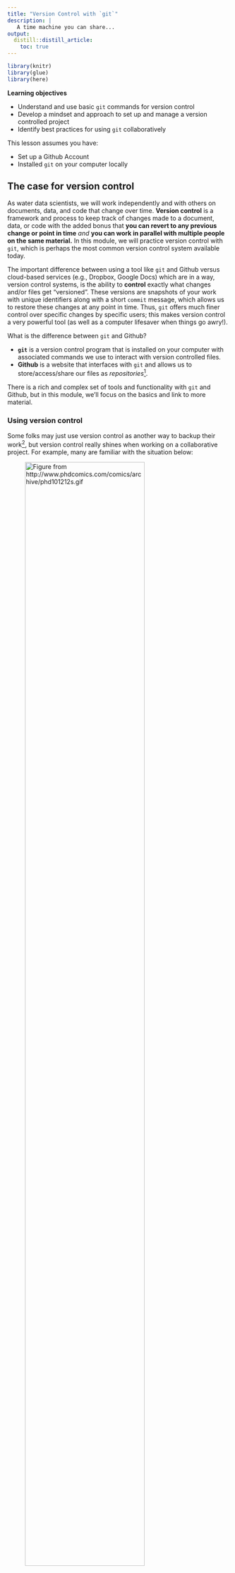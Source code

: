 ```yaml
---
title: "Version Control with `git`"
description: | 
   A time machine you can share...
output: 
  distill::distill_article:
    toc: true
---
```


```r

library(knitr)
library(glue)
library(here)

```

::: {.obj}
**Learning objectives**

-   Understand and use basic `git` commands for version control
-   Develop a mindset and approach to set up and manage a version controlled project
-   Identify best practices for using `git` collaboratively
:::

This lesson assumes you have:

-   Set up a Github Account
-   Installed `git` on your computer locally

## The case for version control

As water data scientists, we will work independently and with others on documents, data, and code that change over time. **Version control** is a framework and process to keep track of changes made to a document, data, or code with the added bonus that **you can revert to any previous change or point in time** *and* **you can work in parallel with multiple people on the same material.** In this module, we will practice version control with `git`, which is perhaps the most common version control system available today.

The important difference between using a tool like `git` and Github versus cloud-based services (e.g., Dropbox, Google Docs) which are in a way, version control systems, is the ability to **control** exactly what changes and/or files get "versioned". These versions are snapshots of your work with unique identifiers along with a short `commit` message, which allows us to restore these changes at any point in time. Thus, `git` offers much finer control over specific changes by specific users; this makes version control a very powerful tool (as well as a computer lifesaver when things go awry!).

What is the difference between `git` and Github?

-   **`git`** is a version control program that is installed on your computer with associated commands we use to interact with version controlled files.\
-   **Github** is a website that interfaces with `git` and allows us to store/access/share our files as *repositories*[^1].

[^1]: Github is not the only site that integrates with `git` to provide cloud-based version control. Other notable examples include [Gitlab](https://about.gitlab.com/) and [Bitbucket](https://bitbucket.org/). In this module, we will focus on Github, although the underlying `git` commands you will learn are extensible to other `git`-based repositories.  

There is a rich and complex set of tools and functionality with `git` and Github, but in this module, we'll focus on the basics and link to more material.

### Using version control

Some folks may just use version control as another way to backup their work[^2], but version control really shines when working on a collaborative project. For example, many are familiar with the situation below:

[^2]:  [Git xkcd](https://xkcd.com/1597/)

![Figure from <http://www.phdcomics.com/comics/archive/phd101212s.gif>](images/final_doc_phd_comics.png){.external width="80%"}

<br>

The comic above shows a single thesis document, but really the situation isn't any different than a big data analysis project. A common series of steps that are generally taken by multiple people, may include:

1.  Download/gather data
2.  Clean/transform data
3.  Analyze and visualize data
4.  Produce a front facing product or report

Many of these tasks (or subtasks) may overlap or depends on one another. Complex collaborative projects require forethought in how to set things up so everyone can seamlessly stitch their contribution into the overall fabric of a project without holding up the process for other team members.

<aside>

With version control, if changes you make break things, it's easy to revert or get back to an earlier working version using the [commit timeline](https://git-scm.com/book/en/v2/Git-Basics-Viewing-the-Commit-History), because we have access to the history of our changes.

</aside>

::: {.challenge}
<font color="#009E73">**Pause and Discuss!**</font>

<p style="line-height: 1.5em;">

If you had 10 people to work on a big project with steps outlined above, how would you approach it? How would you break out these pieces or subtasks? How would you track progress?

</p>
:::

<br>

This module will cover version control with **`git`**, including the basic commands, but it's important to remember:

> **Understanding and learning how to approach, setup, and implement collaborative projects with version control are just as important as learning `git` commands**

Thus, successful version control is not just about effectively using tools like `git`, but also developing skills to organize projects, collaborate with others, and implement version control so it's useful (not just another way to back things up...see below).

![*Learn to leverage the power of git for things other than just a backup!* (Figure from <https://xkcd.com/1597/>)](images/xkcd_using_git.png){.external width="60%"}

(ref:xkcdGit) *Learn to leverage the power of git for things other than just a backup! (Figure from <https://xkcd.com/1597/>).*

```r

include_graphics(here("images/xkcd_using_git.png"))

```

<br>

## Learning `git` through a project

Sometimes the best way to learn is to walk through a real-world example. Let's walk through a simplified example of a common set of tasks a team may face using `R` and learning `git` along the way.

Let's imagine we have a team of 3 folks, <font color="#5f3dc4">**Jo**</font>, <font color="#2b8a3e">**Mo**</font>, and <font color="#e67700">**Main**</font>. Each has a unique skill set, and each knows how to use `R` and `git`. The team is tasked with downloading and visualizing flow data for a specific river gage to provide status report updates on a monthly basis, which are used for various regulatory actions (i.e., how much water is available for diversion, how flows relate to period of record averages, etc).

```r

include_graphics(here("images", "team_and_task_annot.png"))

```

Let's get this team started on their! First we need to make sure everything is setup and installed.

### Setup `git` locally

We highly recommend Jenny Bryan & Jim Hester's [happygitwithr](https://happygitwithr.com) website because it covers everything (and more) that you may encounter when using `git` with R. In particular, please take a moment to check/update your `git` installation and configure Github. The following links will help with this:

-   [**Install Git**](https://happygitwithr.com/install-git.html)
-   [**Introduce yourself to Git**](https://happygitwithr.com/hello-git.html)

The {[`usethis`](https://usethis.r-lib.org/articles/articles/usethis-setup.html)} package is an excellent option to help you get things setup within `R`, like this:

```r

library(usethis)

# use your actual git user name and email!
use_git_config(user.name = "yoda", user.email = "yoda2021@example.org")

```

Remember, we only need to do this once![^3]

[^3]: If you ever need to edit your global/git profile, you can use a situation report, `usethis::git_sitrep()` to see what settings exist and how to diagnose problems.

### Create a Repository

There are several ways to create repositories on Github and with RStudio[^4]. We recommend the [*Github first*](https://happygitwithr.com/new-github-first.html#new-github-first) option as it's easiest to intialize and manage.

[^4]:  [see this excellent overview of the various ways to create/link an RStudio project with a Github repository](https://happygitwithr.com/usage-intro.html)

To begin, go to Github.com and login. From there, let's create a new repository!

::: {.challenge}
<font color="#009E73">**Challenge**</font>

<p style="line-height: 1.5em;">

Please take a moment and create a new repository on Github following the [happygitwithr.com instructions](https://happygitwithr.com/new-github-first.html#new-github-first).

-   Name the repository `water-is-life`
-   Check the **Add a README file** box at the bottom
-   Make this a public repository

</p>
:::

<details>

<summary class="challenge-ans-title"><font color="#0072B2">**Click for Answers!**</font></summary>

::: {.challenge-ans-body}
Hopefully you see something like this before you click the green **Create Repository** button.

```r

include_graphics(here("images", "newrepo.png"))

```

And then afterwards, a screen like this:

```r

include_graphics(here("images", "newrepo2.png"))

```
:::

</details>

The last piece to this is getting this repository which is currently in the "cloud" to a local copy on your computer. This is called **`cloning`**. To clone the repository to your computer, we need to do the following:

-   Copy the repository address. Make sure you've clicked **HTTPS** and the link in the box starts with `https://`. Copy that link to your clipboard.

```r

include_graphics(here("images", "clone_repo.png"))

```

-   Now open RStudio and navigate to **File \> New Project \> Version Control \> Git**
-   In the ***Repository URL*** box, paste the link in, and hit **`Tab`**. The ***Project directory Name*** should automagically fill with the name of the repository. Go ahead and put this where you want it to live locally[^5] and hit **Create Project**. *Open in new session* is optional, but allows you to keep existing projects open.

[^5]: It's a good idea to store all your github repositories in one place (e.g., `~/Documents/Github`). We recommend to avoid nesting `git`/RStudio projects inside other `git`/RStudio projects--this can create confusion and make it difficult to properly version control different projects. Each project should have its own repository (e.g., `~/Documents/Github/project_01`, `~/Documents/Github/project_02`).

```r

include_graphics(here("images", "newRgit_proj.png"))

```

Great! We should now have an RStudio project that is version controlled with `git`, and there is a local copy we can work with on our computer.

### Collaborative Github Settings

Since we are working on a collaborative project, we need to make sure our collaborators have access to make changes to our repository. So, if <font color="#e67700">**Main**</font> created the repository, they would need to add fellow collaborators to the repository. Let's do that now:

-   Go to Github.com and login
-   Navigate to your repository `water-is-life`
-   Click on the **`Settings`** tab in the upper right corner  


<aside>

You can view and clone (copy) any public Github repository. However, you can only commit changes if you are the owner, or have been added as a collaborator (more on this later).

</aside>


```r

include_graphics(here("images", "git_settings.png"))

```

-   Click on **`Manage Access`** on the side bar on the left (you may need to enter your password or authentication again)

```r

include_graphics(here("images/git_manage_access.png"))

```

-   Click on **`Invite Collaborator`** and enter the username or email you want to add!

```r

include_graphics(here("images/git_invite_collaborators.png"))

```

### Branches & Conflicts

Often when teaching `git`, we start with the basic commands. However, it's important to consider one of the more powerful parts of using `git` is the ability to use **branches**. Branches, or branching, in `git`, is a way for multiple folks to work on the same repository independently, and a standardized way to integrate those changes back into the repository. Every repository typically starts with one single **`main`** branch. This is like the trunk of the tree, or the main train track. We can create additional branches off of this track, and if we want to merge them back in to make them available for our collaborators, we use something called a **pull request**. This is essentially a way to double check if there will be any conflicts between the work in the branch and the work in the **`main`** branch[^6], and it also provides a way to document and review any changes. If a pull request does not create merge conflicts (don't worry about this now, we will cover it later) and if a collaborator on the repository *approves* the pull request, then the branch is "pulled" (or **merged**) into the `main` branch, and then typically deleted (since the branch has served its purpose, and the changes in it are now reflected in the `main` branch).  

[^6]: In more complex workflows, we can pull branches into other branches before pulling them into the `main` branch. In the module, we will use more simplified examples, but just remember that there are many other ways to branch and merge.

<aside>

Even if you are the only person working in a repo, it's a good habit to use branches because if you realize the branch/work you are doing is a dead end, you can always delete a branch and return to the **`main`** branch to pick things up where you last left off.

</aside>

```r

include_graphics(here("images", "commit_branch_tracks.png"))

```

### Create a branch

In our example we want to make sure we keep our **`main`** branch clean and up-to-date with changes we are happy with...all other work will go through a branch, pull request, review, and merge process to minimize conflicts or duplication of work.

<font color="#5f3dc4">**Jo**</font> is a wizard at grabbing the data we want to work with and saving it in an organized way. She's cloned the repository to her computer, and the first thing she wants to do is create a fresh branch to work off of, so her changes can be reviewed before being `merged` into the **`main`** branch.

We can create a branch in RStudio in one of two ways:

-   `Tools > Terminal > New Terminal` and look for the Terminal tab in RStudio. Click on it, and at the prompt, type `git checkout -b BRANCH_NAME`.
-   Using the **`Git`** tab in RStudio and clicking on the **`New Branch`** button, type in the branch name, make sure the Remote is set to `origin` and click **`Create`**!

Let's create a new branch called `jo_download_data`. Ideally, each team member will do the same, and each of these branches comes from the **`main`** branch, which is the main trunk or "clean" version of the project.

```r
include_graphics(here("images/new_branch_1.png"))
```

(ref:startingBranch) <font color="#5f3dc4">**Jo**</font> creates a new branch from **`main`** to write a data download script in `R`.

```r

include_graphics(here("images/jo_data_gather_branch.png"))

```

### Download Data: `add`, `commit`, `push`

Jo's task is to download the data. Because this is a task that will need to happen regularly, she writes a function to download the specific river discharge data to an organized set of folders. She runs the function to get the most recent data, and saves it locally *on her version of the repository!*

As she works, the general process she follows is:

1.  **`add`**: Do some work, add some files, scripts, etc. To version control these changes, we need to stage or `add` that work so it can be *versioned* by `git`. We do this with `git add <my_file>` or check the **`Staged`** buttons in the RStudio `git` panel.

2.  **`commit`**: Add a `commit` message that is succinct but descriptive (i.e., `added water data files`). These are the messages you'll be able to go back to if you want to travel back in time and see a different version of something...so be kind to your future self and add something helpful.

3. **`push`**: Finally, when we're ready to send locally commited changes up the cloud, we `push` this up to the Github `remote` cloud repository!

Remember, you can commit as frequently as you like, and push at the end of the day, or push every time you commit. The timestamp identifier is added with a commit message, not with the push.

::: {.challenge}
<font color="#009E73">**You Try!**</font>

<p style="line-height: 1.5em;">

Take the following function and:

-   Make a new folder in your project called `code`, save as a script called `01_download_data.R`
-   `stage` it (either through the Git tab, or via `git add`),
-   `commit` (add a message!),
-   `push` to the `jo_download_data` branch

</p>

```r

library(fs)
library(dataRetrieval)
library(readr)
library(glue)

# make a function to download data, defaults to current date for end

# function: dates as "YYYY-MM-DD"
get_daily_flow <- function(gage_no){

  # create folder to save data
  fs::dir_create("data_raw")

  # set parameters to download data
  siteNo <- gage_no # The USGS gage number
  pCode <- "00060" # 00060 is discharge parameter code

  # get NWIS daily data: CURRENT YEAR
  dat <- readNWISdv(siteNumbers = siteNo,
                    parameterCd = pCode)
  # add water year
  dat <- addWaterYear(dat)
  # rename the columns
  dat <- renameNWISColumns(dat)

  # save out
  write_csv(dat,
            file =
              glue("data_raw/nfa_updated_{Sys.Date()}.csv"))
}

# RUN with:
#siteNo <- "11427000"# NF American River
# get_daily_flow(siteNo)

```
:::

<details>

<summary class="challenge-ans-title"><font color="#0072B2">**Answers!**</font></summary>

::: {.challenge-ans-body}
Once we've made our script and saved it in the `code` folder, we should see something like this in our **`Git`** tab... notice the change when the box is checked.

```r

include_graphics(c(here("images/git_add-1.png"), here("images/git_add-2.png")))

```

Next we want to **`commit`** and add a message. Note when we first click the `Commit` button, we'll see this screen:

```r

include_graphics(here("images/git_staged_1.png"))

```

When we enter a `commit` message and click `Commit`, we'll end up with this, which tells us our commit worked...but it's still only *local*! Note we'll have a message saying our branch is

> *`ahead of origin/jo_download_data by 1 commit.`*

That's ok, it just means we still need to **`push`** our changes up to the remote branch.

```r

include_graphics(here("images/git_commit_commit.png"))

```

The final step is to **`push`** our changes up to the cloud. Click **`Push`** and you should get message back like this. This means things worked...a final check would be go to Github and make sure the file is online!

```r

include_graphics(here("images/git_push_return.png"))

```
:::

</details>

<aside>

Think of every commit you make as a train station. The more commits you make (and the more descriptive they are) the easier it will be to get around...particularly because your train can travel *back in time*!

</aside>

### Pull Requests

The next step in this `version control` odyssey is to get <font color="#5f3dc4">**Jo's**</font> work from the `jo_download_data` branch into the **`main`** branch. Here we use a ***Pull Request***. This is a way to review the changes, check for any conflicts (if for instance, folks were working on the same file), and then **Merge** these changes into the **`main`** branch. Then we can delete the `jo_download_data` branch, create another one to work on the next task, and so on.

Here's what we might see on Github if we visited our `water-is-life` repository after we pushed our changes up. First, we will hopefully see an option to make a pull request because Github recognizes there are changes from another branch that aren't in the `main` branch. We want to click the **Compare and pull request** button.

```r

include_graphics(here("images/git_pr1.png"))

```

Next we have an option to add some additional descriptions, comments, about what this pull request (PR) is doing, and why. We can tag a reviewer (collaborator on the Github repo), and add labels, milestones, etc. These are all helpful for keeping track of what's done and what's not.

```r

include_graphics(here("images/git_pr2.png"))

```

After we click the green **Create pull request** button, we should see something that looks like the following. **Important**! We ideally will see a green checkmark with a message "**This branch has no conflicts with the base branch**, which means, our **`main`** branch can easily merge this new work in!

<aside>

`merge conflicts` are not something to be worried about, they happen, and there are a number of ways to resolve them. A good resource and walk through using [Github is here](https://docs.github.com/en/github/collaborating-with-issues-and-pull-requests/resolving-a-merge-conflict-on-github), or with [command line here](https://docs.github.com/en/github/collaborating-with-issues-and-pull-requests/resolving-a-merge-conflict-using-the-command-line).

</aside>



```r

include_graphics(here("images/git_pr3.png"))

```

<aside>

**Exiting `vim`**: if you end up in a text editor and aren't sure how to exit, you may be in `vim`. It is the default editor for many systems and programs. To exit without saving changes, hit **`Esc`**, then type **`:q!`** and hit **`Enter`**. To save changes, hit **`Esc`** and then type **`:wq`** and hit **`Enter`**.

</aside>

<br>

Go ahead and click **Merge pull request**, and wait until you see a screen shortly after that says the **Pull request was successfully merged and closed**!

```r

include_graphics(here("images/git_pr4.png"))

```

<br> 

### `fetch` and `pull`

Now that <font color="#5f3dc4">**Jo**</font> has completed the first part of the team task, we want to move to the second task, which is cleaning the data. Thankfully <font color="#2b8a3e">**Mo**</font> is great at data visualization, and has a script that will clean up the code and visualize it for us. But first, <font color="#2b8a3e">**Mo**</font> needs to `pull` the changes that <font color="#5f3dc4">**Jo**</font> just merged into the `main` repository. There are two approaches to this. One is to use a `git fetch`, the other is a `git pull`. The main difference between the two:

-   **`fetch`**: The safe version, because it downloads any remote content from the repository, but *does not update your local repository state*. It just keeps a copy of the remote content, leaving any current work intact. To fully integrate the new content, we need to follow a `fetch` by a `merge`.
-   **`pull`**: This downloads the remote content and then immediately `merges` the content with your local state, but if you have pending work, this will create something called a **merge conflict**, but not to worry, these can be fixed![^7].

[^7]: <https://docs.github.com/en/github/collaborating-with-issues-and-pull-requests/resolving-a-merge-conflict-on-github>

<font color="#2b8a3e">**Mo**</font> needs to **`pull`** changes in to his branch from `main` and proceed with the task. Here we assume <font color="#5f3dc4">**Jo**</font> has already completed work on her branch to download data and clean and transform the data.

```r

include_graphics(here("images/gather_clean_data_together_3b.png"))

```

::: {.challenge}
<font color="#009E73">**You Try!**</font>

<p style="line-height: 1.5em;">

Take the following code from <font color="#2b8a3e">**Mo**</font> and:

-   `pull` changes into the repository so everything is up-to-date!  
-   create a unique branch: `mo_cleanviz`  
-   save [**this code**](https://raw.githubusercontent.com/ryanpeek/water-is-life/main/code/02_clean_visualize.R) to a new script at `code/02_clean_visualize.R`
-   `stage` it (either through the Git tab, or via `git add`),
-   `commit` (add a message!),
-   `push` to <font color="#2b8a3e">**Mo's**</font> branch
-   Finish by adding a **Pull Request** and merging back to **`main`**!

</p>
:::

<details>

<summary class="challenge-ans-title"><font color="#0072B2">**Answers!**</font></summary>

::: {.challenge-ans-body}
Now we have a `commit` history that might look something like this.

```r

include_graphics(glue("images/gather_clean_data_together_5b.png"))

```

What is one explanation for commit **4**? We also have a project that is very easy to re-run and update, and it can be updated or integrated into a parameterized [Rmarkdown report](https://raw.githubusercontent.com/ryanpeek/water-is-life/main/summary_report.Rmd) which could be shared and updated easily.

```r

include_graphics(glue("images/figure_flow_ribbon_wy_facet.png"))

```
:::

</details>

<br>

## Closing the loop

We've reviewed how to create branches, add and revise files, and then commit and push these changes to a shared repository for collaborative projects. Importantly, it's best practice to always `pull`/`fetch` at the beginning of each work session so you have the most-up-to-date changes. And if something needs to be fixed, you can always pull a specific branch and make a change and pull request for that branch before pull requesting and merging back to the `main`.

<aside>

For example, if Jo needed to make a quick fix to some data analysis, she could pull Mo's branch, make a fix (commit **4**), and merge that back into the same branch before he finalizes the analysis and merges back to the `main` branch.

</aside>

```r

include_graphics(glue("images/gather_clean_data_together_6.png"))

```

This is a simplified workflow, but it is very powerful. There are additional options within this workflow, like reverting to previous versions, pruning branches or `git` history, and more, but the core steps to successfully using version control rely on the material covered above, and practice!

<br> 

## Additional Git Details

Although there are many more details important to learning version control, many come with more practice and expertise. However, a few important tidbits:

-   When working on Github, there are options for `private` and `public` repositories. `private` repos are only visible to you and any collaborators you've added to your repo. Certain accounts permit unlimited `private` repos.
-   `.gitignore`: We can access or create this file with the `usethis::edit_git_ignore()` function. Any file extension or specific file we include in our `.gitignore` file will mean `git` ignores it. This is helpful for hidden files or temporary files that may change a lot (i.e., `*.html`) but aren't necessary to version contol. You can even ignore entire directories or large files ( \>= 100MB). Github is designed to version control scripts, not large amounts of data.  
-   Additionally you can use the **`usethis::git_vaccinate()`** function to ensure there are no issues or secure files that may get accidentally added to your version control repository.
-   Large files...Github is great, but less ideal for large files. Github will complain with any file over about \~50MB, and anything greater than 100MB requires [`git-lfs`](https://git-lfs.github.com) (large file sizes), but it is still unwieldy. See [this article for suggestions and options](https://docs.github.com/en/github/managing-large-files/collaboration-with-git-large-file-storage).

<br> 

## Resources & Tutorials

-   <https://swcarpentry.github.io/git-novice/>
-   <https://learngitbranching.js.org>
-   [`R` for excel with github](https://rstudio-conf-2020.github.io/r-for-excel/github.html)
-   ["Excuse me do you have a moment to talk version control?" by Jenny Bryan](https://peerj.com/preprints/3159/)
-   [Github for project management](https://openscapes.github.io/series/github-issues.html)

<br>

<link rel="stylesheet" href="https://maxcdn.bootstrapcdn.com/bootstrap/4.0.0/css/bootstrap.min.css" integrity="sha384-Gn5384xqQ1aoWXA+058RXPxPg6fy4IWvTNh0E263XmFcJlSAwiGgFAW/dAiS6JXm" crossorigin="anonymous">

<a href="m_project_management.html" class="btn btn-secondary" style="float: left">Previous module:<br> Project Management</a> <a href="m_vinteractive_viz.html" class="btn btn-secondary" style="float: right;">Next module:<br> Interactive Visualization</a>
